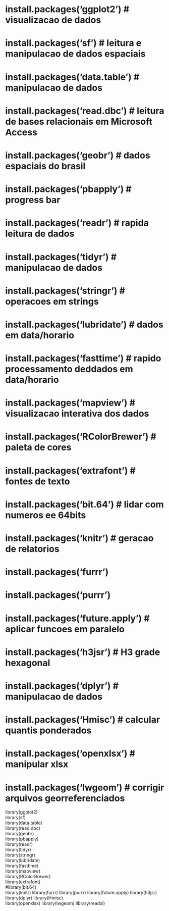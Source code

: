# install.packages('ggplot2')      # visualizacao de dados
# install.packages('sf')           # leitura e manipulacao de dados espaciais
# install.packages('data.table')   # manipulacao de dados
# install.packages('read.dbc')     # leitura de bases relacionais em Microsoft Access
# install.packages('geobr')        # dados espaciais do brasil
# install.packages('pbapply')      # progress bar
# install.packages('readr')        # rapida leitura de dados 
# install.packages('tidyr')        # manipulacao de dados
# install.packages('stringr')      # operacoes em strings
# install.packages('lubridate')    # dados em data/horario
# install.packages('fasttime')     # rapido processamento deddados em data/horario
# install.packages('mapview')      # visualizacao interativa dos dados
# install.packages('RColorBrewer') # paleta de cores
# install.packages('extrafont')    # fontes de texto
# install.packages('bit.64')       # lidar com numeros ee 64bits
# install.packages('knitr')        # geracao de relatorios
# install.packages('furrr')        # 
# install.packages('purrr')        # 
# install.packages('future.apply') # aplicar funcoes em paralelo
# install.packages('h3jsr')        # H3 grade hexagonal
# install.packages('dplyr')        # manipulacao de dados
# install.packages('Hmisc')        # calcular quantis ponderados
# install.packages('openxlsx')     # manipular xlsx
# install.packages('lwgeom')       # corrigir arquivos georreferenciados

library(ggplot2)       
library(sf)           
library(data.table)    
library(read.dbc)      
library(geobr)         
library(pbapply)       
library(readr)         
library(tidyr)         
library(stringr)       
library(lubridate)     
library(fasttime)     
library(mapview)      
library(RColorBrewer)  
library(extrafont)     
#library(bit.64)      
library(knitr)
library(furrr)
library(purrr)
library(future.apply)
library(h3jsr)      
library(dplyr)
library(Hmisc)      
library(openxlsx) 
library(lwgeom)
library(readxl)
